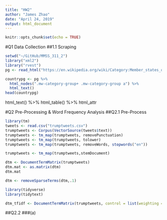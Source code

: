 ```yaml
---
title: "HW2"
author: "James Zhao"
date: "April 24, 2019"
output: html_document
---
```


```r
knitr::opts_chunk$set(echo = TRUE)
```

#Q1 Data Collection
##1.1 Scraping

```r
setwd("~/GitHub/MMSS_311_2")
library("xml2")
library("rvest")
pg <- read_html("https://en.wikipedia.org/wiki/Category:Member_states_of_the_Association_of_Southeast_Asian_Nations")

countrypg <- pg %>%
  html_nodes(".mw-category-group+ .mw-category-group a") %>%
  html_text()
head(countrypg)

```

html_text() %>%
html_table() %>%
html_attr

#Q2 Pre-Processing & Word Frequency Analysis
##Q2.1 Pre-Process
```r
library(tm)
tweets <- read.csv("trumptweets.csv")
trumptweets <- Corpus(VectorSource(tweets$text))
trumptweets <- tm_map(trumptweets, removePunctuation)
trumptweets <- tm_map(trumptweets, tolower)
trumptweets <- tm_map(trumptweets, removeWords, stopwords("en"))

trumptweets <- tm_map(trumptweets,stemDocument)

dtm <- DocumentTermMatrix(trumptweets)
dtm.mat <- as.matrix(dtm)
dtm.mat

dtm <- removeSparseTerms(dtm,.1)

library(tidyverse)
library(tidytext)

dtm_tfidf <- DocumentTermMatrix(trumptweets, control = list(weighting = weightTfIdf))
```

##Q2.2
###(a)
```r

```

